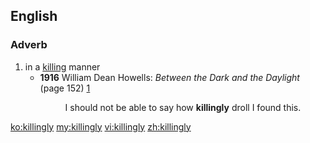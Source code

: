 ==English==
===Adverb===
{{infl|en|adverb}}
#in a [[killing]] manner
#*'''1916''' William Dean Howells: ''Between the Dark and the Daylight'' (page 152) [http://www.google.com/books?spell=1&q=%22I+should+not+be+able+to+say+how+killingly+droll+I+found+this%22&btnG=Search+Books]
#*:I should not be able to say how '''killingly''' droll I found this.

[[ko:killingly]]
[[my:killingly]]
[[vi:killingly]]
[[zh:killingly]]